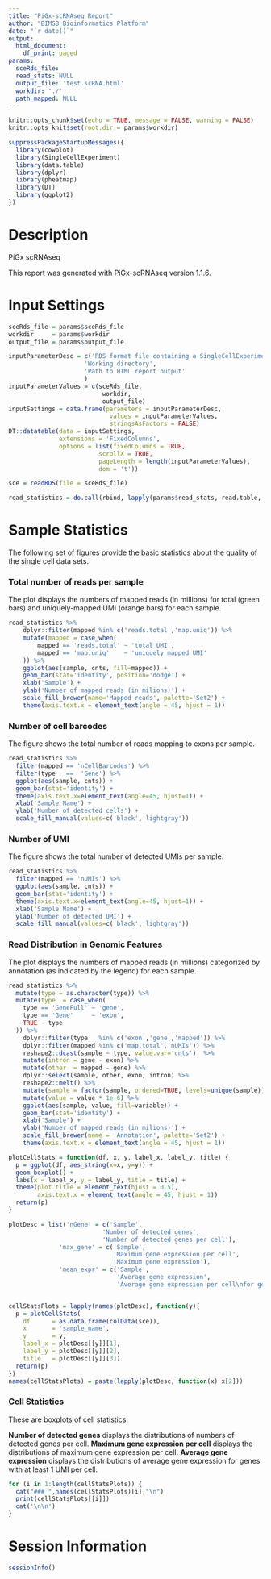 ```yaml
---
title: "PiGx-scRNAseq Report"
author: "BIMSB Bioinformatics Platform"
date: "`r date()`"
output:
  html_document:
    df_print: paged
params:
  sceRds_file:
  read_stats: NULL
  output_file: 'test.scRNA.html'
  workdir: './'
  path_mapped: NULL
---
```


```r
knitr::opts_chunk$set(echo = TRUE, message = FALSE, warning = FALSE)
knitr::opts_knit$set(root.dir = params$workdir)
```

```r
suppressPackageStartupMessages({
  library(cowplot)
  library(SingleCellExperiment)
  library(data.table)
  library(dplyr)
  library(pheatmap)
  library(DT)
  library(ggplot2)
})
```

# Description

PiGx scRNAseq

This report was generated with PiGx-scRNAseq version 1.1.6.

# Input Settings

```r

sceRds_file = params$sceRds_file
workdir     = params$workdir
output_file = params$output_file

inputParameterDesc = c('RDS format file containing a SingleCellExperiment object',
                     'Working directory',
                     'Path to HTML report output'
                     )
inputParameterValues = c(sceRds_file,
                          workdir,
                          output_file)
inputSettings = data.frame(parameters = inputParameterDesc,
                            values = inputParameterValues,
                            stringsAsFactors = FALSE)
DT::datatable(data = inputSettings,
              extensions = 'FixedColumns',
              options = list(fixedColumns = TRUE,
                         scrollX = TRUE,
                         pageLength = length(inputParameterValues),
                         dom = 't'))
```


```r
sce = readRDS(file = sceRds_file)
```

```r
read_statistics = do.call(rbind, lapply(params$read_stats, read.table, header=TRUE))
```


# Sample Statistics

The following set of figures provide the basic statistics about the quality of the single cell data sets.

### Total number of reads per sample

The plot displays the numbers of mapped reads (in millions) for total (green bars) and uniquely-mapped UMI (orange bars) for each sample.

```r
read_statistics %>%
    dplyr::filter(mapped %in% c('reads.total','map.uniq')) %>%
    mutate(mapped = case_when(
        mapped == 'reads.total' ~ 'total UMI',
        mapped == 'map.uniq'    ~ 'uniquely mapped UMI'
    )) %>%
    ggplot(aes(sample, cnts, fill=mapped)) +
    geom_bar(stat='identity', position='dodge') +
    xlab('Sample') +
    ylab('Number of mapped reads (in milions)') +
    scale_fill_brewer(name='Mapped reads', palette='Set2') +
    theme(axis.text.x = element_text(angle = 45, hjust = 1))
```


### Number of cell barcodes

The figure shows the total number of reads mapping to exons per sample.

```r
read_statistics %>%
  filter(mapped == 'nCellBarcodes') %>%
  filter(type   ==  'Gene') %>%
  ggplot(aes(sample, cnts)) +
  geom_bar(stat='identity') +
  theme(axis.text.x=element_text(angle=45, hjust=1)) +
  xlab('Sample Name') +
  ylab('Number of detected cells') +
  scale_fill_manual(values=c('black','lightgray'))
```

### Number of UMI

The figure shows the total number of detected UMIs per sample.

```r
read_statistics %>%
  filter(mapped == 'nUMIs') %>%
  ggplot(aes(sample, cnts)) +
  geom_bar(stat='identity') +
  theme(axis.text.x=element_text(angle=45, hjust=1)) +
  xlab('Sample Name') +
  ylab('Number of detected UMI') +
  scale_fill_manual(values=c('black','lightgray'))
```

### Read Distribution in Genomic Features

The plot displays the numbers of mapped reads (in millions) categorized by annotation (as indicated by the legend) for each sample.

```r
read_statistics %>%
  mutate(type = as.character(type)) %>%
  mutate(type  = case_when(
    type == 'GeneFull' ~ 'gene',
    type == 'Gene'     ~ 'exon',
    TRUE ~ type
  )) %>%
    dplyr::filter(type   %in% c('exon','gene','mapped')) %>%
    dplyr::filter(mapped %in% c('map.total','nUMIs')) %>%
    reshape2::dcast(sample ~ type, value.var='cnts')  %>%
    mutate(intron = gene - exon) %>%
    mutate(other  = mapped - gene) %>%
    dplyr::select(sample, other, exon, intron) %>%
    reshape2::melt() %>%
    mutate(sample = factor(sample, ordered=TRUE, levels=unique(sample))) %>%
    mutate(value = value * 1e-6) %>%
    ggplot(aes(sample, value, fill=variable)) +
    geom_bar(stat='identity') +
    xlab('Sample') +
    ylab('Number of mapped reads (in milions)') +
    scale_fill_brewer(name = 'Annotation', palette='Set2') +
    theme(axis.text.x = element_text(angle = 45, hjust = 1))
```


```r
plotCellStats = function(df, x, y, label_x, label_y, title) {
  p = ggplot(df, aes_string(x=x, y=y)) +
  geom_boxplot() +
  labs(x = label_x, y = label_y, title = title) +
  theme(plot.title = element_text(hjust = 0.5),
        axis.text.x = element_text(angle = 45, hjust = 1))
  return(p)
}

plotDesc = list('nGene' = c('Sample',
                          'Number of detected genes',
                          'Number of detected genes per cell'),
              'max_gene' = c('Sample',
                             'Maximum gene expression per cell',
                             'Maximum gene expression'),
              'mean_expr' = c('Sample',
                              'Average gene expression',
                              'Average gene expression per cell\nfor genes with >0 UMI'))


cellStatsPlots = lapply(names(plotDesc), function(y){
  p = plotCellStats(
    df      = as.data.frame(colData(sce)),
    x       = 'sample_name',
    y       = y,
    label_x = plotDesc[[y]][1],
    label_y = plotDesc[[y]][2],
    title   = plotDesc[[y]][3])
  return(p)
})
names(cellStatsPlots) = paste(lapply(plotDesc, function(x) x[2]))
```

### Cell Statistics{.tabset}

These are boxplots of cell statistics.

__Number of detected genes__ displays the distributions of numbers of detected genes per cell.
__Maximum gene expression per cell__ displays the distributions of maximum gene expression per cell.
__Average gene expression__ displays the distributions of average gene expression for genes with at least 1 UMI per cell.

```r
for (i in 1:length(cellStatsPlots)) {
  cat("### ",names(cellStatsPlots)[i],"\n")
  print(cellStatsPlots[[i]])
  cat('\n\n')
}
```

# Session Information
```r
sessionInfo()
```
